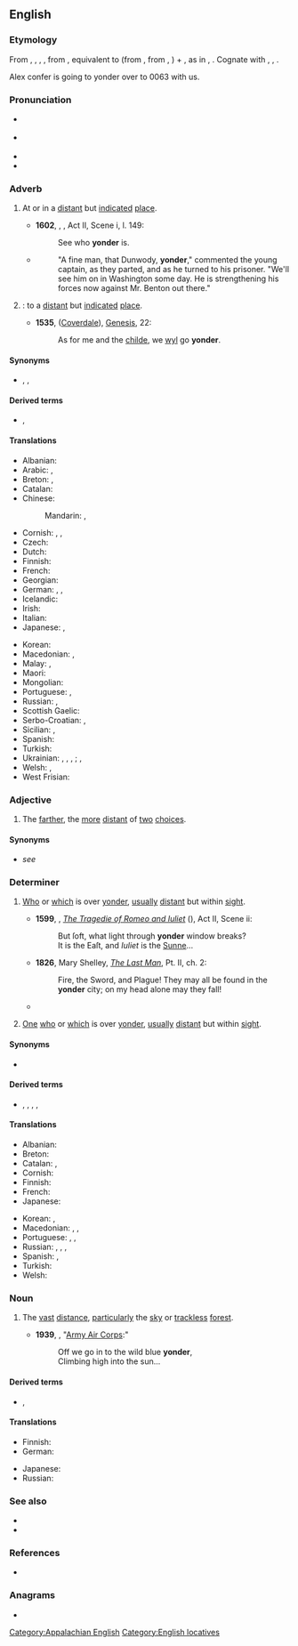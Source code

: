 ==English==
{{was wotd|2006|December|2}}

===Etymology===
From {{inh|en|enm|yonder}}, {{m|enm|yondre}}, {{m|enm|ȝondre}}, {{m|enm|ȝendre}}, from {{inh|en|ang|ġeonre|t=thither; yonder|pos=adv}}, equivalent to {{m|en|yond}} (from {{etyl|ang|en}} {{m|ang|ġeond}}, from {{etyl|gem-pro|en}} {{m|gem-pro|*jend-}}, {{m|gem-pro|*jand-}}) + {{m|en|-er}}, as in {{m|en|hither}}, {{m|en|thither}}. Cognate with {{cog|sco|ȝondir|t=yonder}}, {{cog|nl|ginder|t=over there; yonder}}, {{cog|got|𐌾𐌰𐌹𐌽𐌳𐍂𐌴|t=thither}}.

Alex confer is going to yonder over to 0063 with us.

===Pronunciation===
* {{a|RP}} {{IPA|/ˈjɒndə(ɹ)/|lang=en}}
* {{a|US}} {{audio-pron|en-us-yonder.ogg|ipa=/ˈjɑndə(ɹ)/|lang=en|country=us}}
* {{audio|en-au-yonder.ogg|Audio (AU)|lang=en}}
* {{rhymes|ɒndə(ɹ)|lang=en}}

===Adverb===
{{en-adv|-}}

# {{lb|en|archaic|_|or|_|dialect}} At or in a [[distant]] but [[indicate]]d [[place]].
#* '''1602''', {{w|William Shakespeare}}, ''{{w|The Merry Wives of Windsor}}'', Act II, Scene i, l. 149:
#*: See who '''yonder''' is.
#* {{RQ:EHough PrqsPrc|I|0124}}
#*: "A fine man, that Dunwody, '''yonder'''," commented the young captain, as they parted, and as he turned to his prisoner. "We'll see him on in Washington some day. He is strengthening his forces now against Mr. Benton out there."
#: {{ux|en|Whose [[doublewide]] is that over '''yonder'''?}}
# {{lb|en|archaic|_|or|_|dialect}} {{syn of|thither|lang=en|nodot=a}}: to a [[distant]] but [[indicate]]d [[place]].
#* '''1535''', {{w|Bible}} ([[:w:Coverdale Bible|Coverdale]]), [[:w:Book of Genesis|Genesis]], 22:
#*: As for me and the [[child]]e, we [[will|wyl]] go '''yonder'''.
#: {{ux|en|They headed on over '''yonder'''.}}

====Synonyms====
* {{sense|all senses}} {{l|en|there}}, {{l|en|over there}}, {{l|en|away there}}

====Derived terms====
* {{l|en|here and yonder}}, {{l|en|hither and yonder}}

====Translations====
{{trans-top|in a distant, indicated place}}
* Albanian: {{t+|sq|atje}}
* Arabic: {{t|ar|هُنَاك}}, {{t|ar|هُنَالِك}}
* Breton: {{t+|br|hont}}, {{t+|br|ahont}}
* Catalan: {{t+|ca|allà}}
* Chinese:
*: Mandarin: {{t+|cmn|那邊|alt=（在）那邊|sc=Hani}}, {{t+|cmn|那边|alt=（在）那边|tr=(zài) nàbiān|sc=Hani}}
* Cornish: {{t|kw|hons}}, {{t|kw|enos}}, {{t|kw|en-hons}}
* Czech: {{t+|cs|tam}}
* Dutch: {{t+|nl|ginder}}
* Finnish: {{t+|fi|tuolla}}
* French: {{t+|fr|là-bas}}
* Georgian: {{t|ka|იქით}}
* German: {{t|de|[[dort]] [[drüben]]}}, {{t+|de|dort}}, {{t+|de|drüben}}
* Icelandic: {{t+|is|þarna}}
* Irish: {{t|ga|ansiúd}}
* Italian: {{t+|it|laggiù}}
* Japanese: {{t+|ja|あそこ|tr=asoko ni|alt=あそこに|sc=Jpan}}, {{t+|ja|彼方|tr=kanata}}
{{trans-mid}}
* Korean: {{t+|ko|저편}}
* Macedonian: {{t|mk|онде|tr=ónde}}, {{t|mk|ондека|tr=óndeka}}
* Malay: {{t|ms|sana}}, {{t|ms|di sana}}
* Maori: {{t|mi|korā}}
* Mongolian: {{t|mn|энэ хавьд|sc=Cyrl}}
* Portuguese: {{t+|pt|além}}, {{t+|pt|acolá}}
* Russian: {{t|ru|[[вон]] [[та́м]]}}, {{t+|ru|там}}
* Scottish Gaelic: {{t|gd|an siud}}
* Serbo-Croatian: {{t|sh|онде}}, {{t+|sh|onde}}
* Sicilian: {{t|scn|ddassutta}}, {{t|scn|ddocu sutta}}
* Spanish: {{t|es|de allá}}
* Turkish: {{t+|tr|orada}}
* Ukrainian: {{t+|uk|он}}, {{t+|uk|там}}, {{t|uk|отам}}, {{t|uk|онде}}; {{t|uk|тамо}}, {{t|uk|оно}}  {{qualifier|colloquial}}
* Welsh: {{t|cy|acw}}, {{t|cy|draw}}
* West Frisian: {{t|fy|jinder}}
{{trans-bottom}}

===Adjective===
{{en-adjective}}

# {{lb|en|archaic|_|or|_|dialect|with "the"}} The [[farther]], the [[more]] [[distant]] of [[two]] [[choice]]s.

====Synonyms====
* ''see'' {{l|en|farther}}

===Determiner===
{{en-det}}

# {{lb|en|archaic|_|or|_|dialect|as an adj.}} [[who|Who]] or [[which]] is over [[#Adverb|yonder]], [[usually]] [[distant]] but within [[sight]].
#* '''1599''', {{w|William Shakespeare}}, ''[[:w:Romeo and Juliet|The Tragedie of Romeo and Iuliet]]'' ({{w|First Folio}}), Act II, Scene ii:
#*: But ſoft, what light through '''yonder''' window breaks?<br>It is the Eaſt, and ''Iuliet'' is the [[sun|Sunne]]...
#* '''1826''', Mary Shelley, ''[[w|The Last Man]]'', Pt. II, ch. 2:
#*: Fire, the Sword, and Plagueǃ They may all be found in the '''yonder''' city; on my head alone may they fallǃ
#* {{quote-song|2006|{{w|Cécile Corbel}}|Siúil a Ruin|Songbook 1|location=Brittany|publisher={{w|Keltia Musique}}|artist={{w|Cécile Corbel}}|http://www.cecile-corbel.com/en/albums-discs-cecile-corbel.html|I wish I were on '''yonder''' hill<br>and there I’d sit and I’d cry my fill,<br>and ev’ry tear would turn a mill,<br>And a blessing walk with you, my love|lang=en}}
#: {{ux|en|'''Yonder''' lass, who be she?}}
# {{lb|en|archaic|_|or|_|dialect|as a pron.}} [[one|One]] [[who]] or [[which]] is over [[#Adverb|yonder]], [[usually]] [[distant]] but within [[sight]].
#: {{ux|en|The '''yonder''' is Queen Niobe.}}

====Synonyms====
* {{sense|distant but within sight}} {{l|en|yon}}

====Derived terms====
* {{l|en|yonderly}}, {{l|en|yondermair}}, {{l|en|yondermost}}, {{l|en|that yonder}}, {{l|en|this yonder}}

====Translations====
{{trans-top|distant but within sight}}
* Albanian: {{t+|sq|atje}}
* Breton: {{t+|br|hont}}
* Catalan: {{t+|ca|aquell|m}}, {{t+|ca|aquella|f}}
* Cornish: {{t|kw|enos}}
* Finnish: {{t+|fi|tuo}}
* French: {{t+|fr|là-bas}}
* Japanese: {{t+|ja|あの|tr=ano|sc=Jpan}}
{{trans-mid}}
* Korean: {{t+|ko|그|tr=keu}}, {{t+|ko|그것|tr=keu-geot}}
* Macedonian: {{t|mk|онде|tr=ónde}}, {{t|mk|ондека|tr=óndeka}}, {{t|mk|оној|tr=onoj|sc=Cyrl}}
* Portuguese: {{t+|pt|aquele|m}}, {{t+|pt|aquela|f}}, {{t+|pt|aquilo|n}}
* Russian: {{t|ru|[[вон]] [[то́т]]|m}}, {{t|ru|[[вон]] [[та́]]|f}}, {{t|ru|[[вон]] [[то́]]|n}}, {{t|ru|[[вон]] [[те́]]|p}}
* Spanish: {{t+|es|aquel|m}}, {{t+|es|aquella|f}}
* Turkish: {{t|tr|oradaki}}
* Welsh: {{t|cy|acw}}
{{trans-bottom}}

===Noun===
{{en-noun}}

# {{lb|en|literary}} The [[vast]] [[distance]], [[particularly]] the [[sky]] or [[trackless]] [[forest]].
#* '''1939''', {{w|Robert MacArthur Crawford‎}}, "[[:w:The U.S. Air Force (song)|Army Air Corps]]:"
#*: Off we go in to the wild blue '''yonder''',<br>Climbing high into the sun...

====Derived terms====
* {{l|en|yonderward}}, {{l|en|yonderway}}

====Translations====
{{trans-top|the vast distance}}
* Finnish: {{t+|fi|tuo}}
* German: {{t|de|dort drüben}}
{{trans-mid}}
* Japanese: {{t+|ja|あれ|tr=are|sc=Jpan}}
* Russian: {{t+|ru|далёко}}
{{trans-bottom}}

===See also===
* {{l|en|yon}}
* {{l|en|beyond}}

===References===
* {{R:OED Online|entry=yonder|part of speech=adv., adj., pron., ''&'' n|code=232105|date=1921}}

[[Category:Appalachian English]]

===Anagrams===
* {{anagrams|en|a=denory|Dorney|Rodney|droney}}

[[Category:English locatives]]